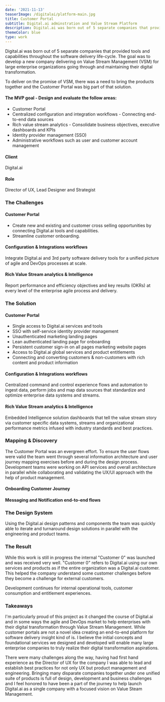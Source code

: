 ```yaml
---
date: '2021-11-13'
teaserImage: /digitalai/platform-main.jpg
title: Customer Portal
subtitle: Digital.ai adminstration and Value Stream Platform
description: Digital.ai was born out of 5 separate companies that provided tools and capabilities throughout the software delivery life-cycle. The goal was to develop a new company delivering on Value Stream Management (VSM) for large enterprise organizations going through and maintaining their digital transformation.
themeColor: blue
type: work
---
```


<ProjectSection>

<SectionImage width="80%" margin="4" imgSrc="/digitalai/platform-main.jpg" alt="Customer Portal" />
<SectionContent margin="4">

  Digital.ai was born out of 5 separate companies that provided tools and capabilities throughout the software delivery life-cycle. The goal was to develop a new company delivering on Value Stream Management (VSM) for large enterprise organizations going through and maintaining their digital transformation.

  To deliver on the promise of VSM, there was a need to bring the products together and the Customer Portal was big part of that solution.

<Flex>

<Box width="80%" marginRight="12">

#### The MVP goal - Design and evaluate the follow areas:

* Customer Portal
* Centralized configuration and integration workflows - Connecting end-to-end data sources
* Rich value stream analytics - Consolidate business objectives, executive dashboards and KPIs
* Identity provider management (SSO)
* Administrative workflows such as user and customer account management

</Box>

<Box className="attributes">

#### Client

Digital.ai

#### Role

Director of UX, Lead Designer and Strategist

</Box>
</Flex>
</SectionContent>



### The Challenges

<SectionImage width="40%" margin="4" imgSrc="/challenge.png" alt="Challenge" />

<SectionContent margin="4">

#### Customer Portal
- Create new and existing and customer cross selling
opportunities by connecting Digital.ai tools and capabilities.
- Streamline customer onboarding.


#### Configuration & Integrations workflows
Integrate Digital.ai and 3rd party software delivery tools
for a unified picture of agile and DevOps processes at scale.

#### Rich Value Stream analytics & Intelligence
Report performance and efficiency objectives
and key results (OKRs) at every level of the enterprise agile process and delivery.

</SectionContent>

### The Solution

<SectionImage width="100%" margin="4" imgSrc="/digitalai/platform-solutions.png" alt="Solution" />

<SectionContent margin="4">

#### Customer Portal
* Single access to Digital.ai services and tools
* SSO with self-service identity provider management
* Unauthenticated marketing landing pages
* Lean authenticated landing page for onboarding
* Persistent customer sign-in on all pages marketing website pages
* Access to Digital.ai global services and product entitlements
* Connecting and converting customers & non-customers with rich content and product information

#### Configuration & Integrations workflows
Centralized command and control experience flows and automation to ingest data, perform jobs and map data sources that standardize and optimize enterprise data systems and streams.


#### Rich Value Stream analytics & Intelligence
Embedded Intelligence solution dashboards that tell the value stream story via customer specific data systems,
streams and organizational performance metrics infused with industry standards and best
practices.
</SectionContent>



### Mapping & Discovery
<SectionContent margin="4">

The Customer Portal was an evergreen effort. To ensure the user flows were valid the team went through several information architecture and user journey mapping exercises before and during the design process. Development teams were working on API services and overall architecture in parallel while collaborating and validating the UX/UI approach with the help of product management.
</SectionContent>

#### Onboarding Customer Journey
<SectionImage width="80%" margin="8" imgSrc="/digitalai/platform-customer-journey.jpg" alt="Onboarding Customer Journey" />

#### Messaging and Notification end-to-end flows
<SectionImage width="80%" margin="8" imgSrc="/digitalai/messaging-notifications.jpg" alt="Messaging and Notification end-to-end flows" />

### The Design System
<SectionContent margin="4">

Using the Digital.ai design patterns and components the team was quickly able to iterate and turnaround design solutions in parallel with the engineering and product teams.
</SectionContent>
<SectionImage width="80%" margin="4" imgSrc="/digitalai/design-system.jpg" alt="Digital.ai Design System" />



### The Result

<SectionImage width="80%" margin="4" imgSrc="/digitalai/platform-result.png" alt="FinCrimes Result" />
<SectionContent margin="4">

While this work is still in progress the internal "Customer 0" was launched and was received very well. "Customer 0" refers to Digital.ai using our own services and products as if the entire organization was a Digital.ai customer. This helped the company understand some customer challenges before they become a challenge for external customers.

Development continues for internal operational tools, customer consumption and entitlement experiences.

</SectionContent>


### Takeaways

<SectionContent margin="4">

I'm particularly proud of this project as it changed the course of Digital.ai and in some ways the agile and DevOps market to help enterprises with their digital transformation through Value Stream Management. While customer portals are not a novel idea creating an end-to-end platform for software delivery insight kind of is. I believe the initial concepts and foundational services we designed and developed will enable many large enterprise companies to truly realize their digital transformation aspirations.

There were many challenges along the way, having had first hand experience as the Director of UX for the company I was able to lead and establish best practices for not only UX but product management and engineering. Bringing many disparate companies together under one unified suite of products is full of design, development and business challenges and I feel honored to have been a part of the journey to help launch Digital.ai as a single company with a focused vision on Value Steam Management.

</SectionContent>
</ProjectSection>
